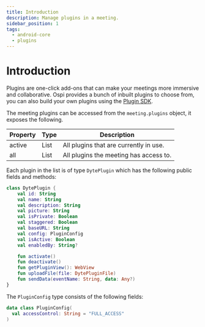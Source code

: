 ```yaml
---
title: Introduction
description: Manage plugins in a meeting.
sidebar_position: 1
tags:
  - android-core
  - plugins
---
```


# Introduction

Plugins are one-click add-ons that can make your meetings more immersive and collaborative. Ospi provides a bunch of inbuilt plugins to choose from, you can also build your own plugins using the [Plugin SDK](../../plugin-sdk/).

The meeting plugins can be accessed from the `meeting.plugins` object, it exposes the following.

| Property | Type | Description                            |
| -------- | ---- | -------------------------------------- |
| active   | List | All plugins that are currently in use. |
| all      | List | All plugins the meeting has access to. |

Each plugin in the list is of type `DytePlugin` which has the following public fields and methods:

```kotlin
class DytePlugin {
    val id: String
    val name: String
    val description: String
    val picture: String
    val isPrivate: Boolean
    val staggered: Boolean
    val baseURL: String
    val config: PluginConfig
    val isActive: Boolean
    val enabledBy: String?

    fun activate()
    fun deactivate()
    fun getPluginView(): WebView
    fun uploadFile(file: DytePluginFile)
    fun sendData(eventName: String, data: Any?)
}
```

The `PluginConfig` type consists of the following fields:

```kotlin
data class PluginConfig(
  val accessControl: String = "FULL_ACCESS"
)
```

<head>
  <title>Android Core Plugins Introduction</title>
</head>
